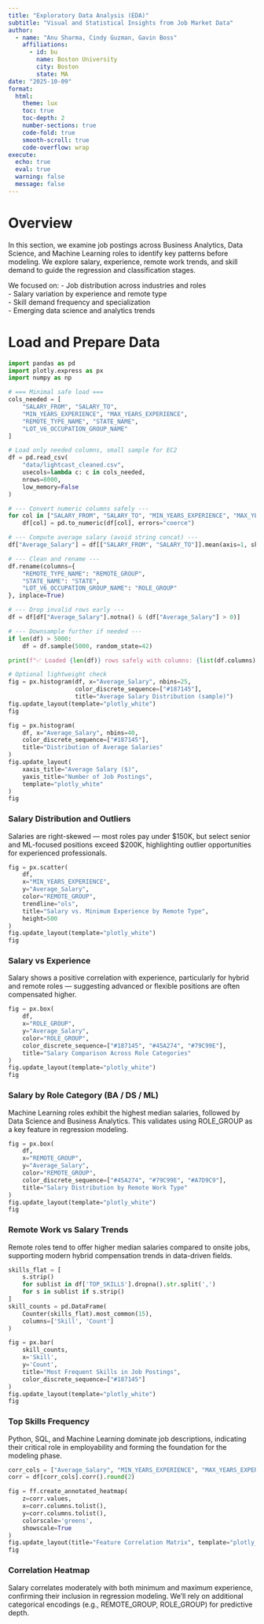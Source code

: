 ```yaml
---
title: "Exploratory Data Analysis (EDA)"
subtitle: "Visual and Statistical Insights from Job Market Data"
author:
  - name: "Anu Sharma, Cindy Guzman, Gavin Boss"
    affiliations:
      - id: bu
        name: Boston University
        city: Boston
        state: MA
date: "2025-10-09"
format:
  html:
    theme: lux
    toc: true
    toc-depth: 2
    number-sections: true
    code-fold: true
    smooth-scroll: true
    code-overflow: wrap
execute:
  echo: true
  eval: true
  warning: false
  message: false
---
```


# Overview

In this section, we examine job postings across Business Analytics, Data Science, and Machine Learning roles to identify key patterns before modeling. We explore salary, experience, remote work trends, and skill demand to guide the regression and classification stages.

We focused on:
- Job distribution across industries and roles  
- Salary variation by experience and remote type  
- Skill demand frequency and specialization  
- Emerging data science and analytics trends


# Load and Prepare Data
```python
import pandas as pd
import plotly.express as px
import numpy as np

# === Minimal safe load ===
cols_needed = [
    "SALARY_FROM", "SALARY_TO",
    "MIN_YEARS_EXPERIENCE", "MAX_YEARS_EXPERIENCE",
    "REMOTE_TYPE_NAME", "STATE_NAME",
    "LOT_V6_OCCUPATION_GROUP_NAME"
]

# Load only needed columns, small sample for EC2
df = pd.read_csv(
    "data/lightcast_cleaned.csv",
    usecols=lambda c: c in cols_needed,
    nrows=8000,
    low_memory=False
)

# --- Convert numeric columns safely ---
for col in ["SALARY_FROM", "SALARY_TO", "MIN_YEARS_EXPERIENCE", "MAX_YEARS_EXPERIENCE"]:
    df[col] = pd.to_numeric(df[col], errors="coerce")

# --- Compute average salary (avoid string concat) ---
df["Average_Salary"] = df[["SALARY_FROM", "SALARY_TO"]].mean(axis=1, skipna=True)

# --- Clean and rename ---
df.rename(columns={
    "REMOTE_TYPE_NAME": "REMOTE_GROUP",
    "STATE_NAME": "STATE",
    "LOT_V6_OCCUPATION_GROUP_NAME": "ROLE_GROUP"
}, inplace=True)

# --- Drop invalid rows early ---
df = df[df["Average_Salary"].notna() & (df["Average_Salary"] > 0)]

# --- Downsample further if needed ---
if len(df) > 5000:
    df = df.sample(5000, random_state=42)

print(f"✅ Loaded {len(df)} rows safely with columns: {list(df.columns)}")

# Optional lightweight check
fig = px.histogram(df, x="Average_Salary", nbins=25,
                   color_discrete_sequence=["#187145"],
                   title="Average Salary Distribution (sample)")
fig.update_layout(template="plotly_white")
fig
```

```python
fig = px.histogram(
    df, x="Average_Salary", nbins=40,
    color_discrete_sequence=["#187145"],
    title="Distribution of Average Salaries"
)
fig.update_layout(
    xaxis_title="Average Salary ($)",
    yaxis_title="Number of Job Postings",
    template="plotly_white"
)
fig
```

### Salary Distribution and Outliers
Salaries are right-skewed — most roles pay under $150K, but select senior and ML-focused positions exceed $200K, highlighting outlier opportunities for experienced professionals.

```python

fig = px.scatter(
    df,
    x="MIN_YEARS_EXPERIENCE",
    y="Average_Salary",
    color="REMOTE_GROUP",
    trendline="ols",
    title="Salary vs. Minimum Experience by Remote Type",
    height=500
)
fig.update_layout(template="plotly_white")
fig
```

### Salary vs Experience
Salary shows a positive correlation with experience, particularly for hybrid and remote roles — suggesting advanced or flexible positions are often compensated higher.

```python
fig = px.box(
    df,
    x="ROLE_GROUP",
    y="Average_Salary",
    color="ROLE_GROUP",
    color_discrete_sequence=["#187145", "#45A274", "#79C99E"],
    title="Salary Comparison Across Role Categories"
)
fig.update_layout(template="plotly_white")
fig
```

### Salary by Role Category (BA / DS / ML)
Machine Learning roles exhibit the highest median salaries, followed by Data Science and Business Analytics. This validates using ROLE_GROUP as a key feature in regression modeling.


```python
fig = px.box(
    df,
    x="REMOTE_GROUP",
    y="Average_Salary",
    color="REMOTE_GROUP",
    color_discrete_sequence=["#45A274", "#79C99E", "#A7D9C9"],
    title="Salary Distribution by Remote Work Type"
)
fig.update_layout(template="plotly_white")
fig
```

### Remote Work vs Salary Trends
Remote roles tend to offer higher median salaries compared to onsite jobs, supporting modern hybrid compensation trends in data-driven fields.

```python
skills_flat = [
    s.strip()
    for sublist in df['TOP_SKILLS'].dropna().str.split(',')
    for s in sublist if s.strip()
]
skill_counts = pd.DataFrame(
    Counter(skills_flat).most_common(15),
    columns=['Skill', 'Count']
)

fig = px.bar(
    skill_counts,
    x='Skill',
    y='Count',
    title="Most Frequent Skills in Job Postings",
    color_discrete_sequence=["#187145"]
)
fig.update_layout(template="plotly_white")
fig
```

### Top Skills Frequency
Python, SQL, and Machine Learning dominate job descriptions, indicating their critical role in employability and forming the foundation for the modeling phase.

```python
corr_cols = ["Average_Salary", "MIN_YEARS_EXPERIENCE", "MAX_YEARS_EXPERIENCE"]
corr = df[corr_cols].corr().round(2)

fig = ff.create_annotated_heatmap(
    z=corr.values,
    x=corr.columns.tolist(),
    y=corr.columns.tolist(),
    colorscale='greens',
    showscale=True
)
fig.update_layout(title="Feature Correlation Matrix", template="plotly_white", height=450)
fig
```

### Correlation Heatmap
Salary correlates moderately with both minimum and maximum experience, confirming their inclusion in regression modeling.
We’ll rely on additional categorical encodings (e.g., REMOTE_GROUP, ROLE_GROUP) for predictive depth.
